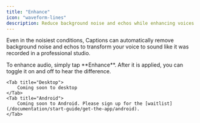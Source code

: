 ```yaml
---
title: "Enhance"
icon: "waveform-lines"
description: Reduce background noise and echos while enhancing voices
---
```


Even in the noisiest conditions, Captions can automatically remove background noise and echos to transform your voice to sound like it was recorded in a professional studio.

<Tabs>
    <Tab title="iOS">
        To enhance audio, simply tap **Enhance**. After it is applied, you can toggle it on and off to hear the difference.
    </Tab>

    <Tab title="Desktop">
        Coming soon to desktop
    </Tab>
    <Tab title="Android">
        Coming soon to Android. Please sign up for the [waitlist](/documentation/start-guide/get-the-app/android).
    </Tab>
</Tabs>